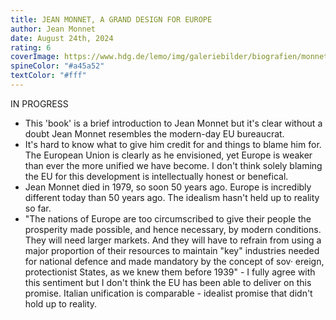 ```yaml
---
title: JEAN MONNET, A GRAND DESIGN FOR EUROPE 
author: Jean Monnet
date: August 24th, 2024
rating: 6
coverImage: https://www.hdg.de/lemo/img/galeriebilder/biografien/monnet-jean_foto_LEMO-F-4-315_dhm.jpg  
spineColor: "#a45a52"
textColor: "#fff"
---
```


IN PROGRESS
- This 'book' is a brief introduction to Jean Monnet but it's clear without a doubt Jean Monnet resembles the modern-day EU bureaucrat. 
- It's hard to know what to give him credit for and things to blame him for. The European Union is clearly as he envisioned, yet Europe is weaker than ever the more unified we have become. I don't think solely blaming the EU for this development is intellectually honest or benefical. 
- Jean Monnet died in 1979, so soon 50 years ago. Europe is incredibly different today than 50 years ago. The idealism hasn't held up to reality so far. 
- "The nations of Europe are too circumscribed to give their people the prosperity made
possible, and hence necessary, by modern conditions. They will need larger markets. And
they will have to refrain from using a major proportion of their resources to maintain
"key" industries needed for national defence and made mandatory by the concept of sov·
ereign, protectionist States, as we knew them before 1939" - I fully agree with this sentiment but I don't think the EU has been able to deliver on this promise. Italian unification is comparable - idealist promise that didn't hold up to reality.